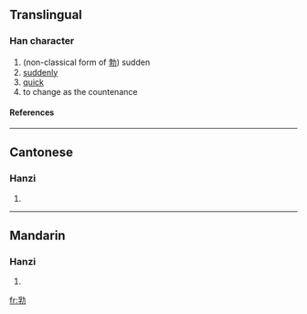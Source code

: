 ==Translingual==
===Han character===
{{Han char|rn=19|rad=力|as=07|sn=9|four=|canj=月木大尸 (BDKS)}}
# (non-classical form of [[勃]]) sudden
# [[suddenly]]
# [[quick]]
# to change as the countenance
====References====
{{Han ref|kx=0147.380|hdz=10372.020|uh=351C|ud=13596}}

----
==Cantonese==
===Hanzi===
{{yue-hanzi|jyut=|y=but6}}
# {{defn|Cantonese}}

----
==Mandarin==
===Hanzi===
{{cmn-hanzi|pin=[[bá]] ([[ba2]]), [[bó]] ([[bo2]])|wg=pa<sup>2</sup>, po<sup>2</sup>}}
# {{defn|Mandarin}}

[[fr:㔜]]